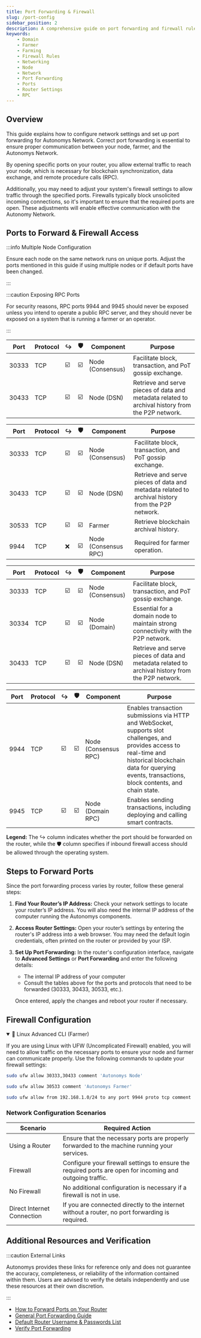```yaml
---
title: Port Forwarding & Firewall
slug: /port-config
sidebar_position: 2
description: A comprehensive guide on port forwarding and firewall rules for Autonomys Network
keywords:
    - Domain
    - Farmer
    - Farming
    - Firewall Rules
    - Networking
    - Node
    - Network
    - Port Forwarding
    - Ports
    - Router Settings
    - RPC
---
```



## Overview

This guide explains how to configure network settings and set up port forwarding for Autonomys Network. Correct port forwarding is essential to ensure proper communication between your node, farmer, and the Autonomys Network.

By opening specific ports on your router, you allow external traffic to reach your node, which is necessary for blockchain synchronization, data exchange, and remote procedure calls (RPC). 

Additionally, you may need to adjust your system's firewall settings to allow traffic through the specified ports. Firewalls typically block unsolicited incoming connections, so it's important to ensure that the required ports are open. These adjustments will enable effective communication with the Autonomy Network.

## Ports to Forward & Firewall Access

:::info Multiple Node Configuration

Ensure each node on the same network runs on unique ports. Adjust the ports mentioned in this guide if using multiple nodes or if default ports have been changed.

:::

:::caution Exposing RPC Ports

For security reasons, RPC ports 9944 and 9945 should never be exposed unless you intend to operate a public RPC server, and they should never be exposed on a system that is running a farmer or an operator.

:::

<Tabs>

<TabItem value="space-acres" label="Space Acres" default>

| Port  | Protocol | ↪️ | 🛡️ | Component | Purpose  |
|--|-- |--|--|--|--|
| 30333 | TCP | ☑️ | ☑️ | Node (Consensus) | Facilitate block, transaction, and PoT gossip exchange. |
| 30433 | TCP | ☑️ | ☑️ | Node (DSN) | Retrieve and serve pieces of data and metadata related to archival history from the P2P network. |

</TabItem>

<TabItem value="advanced-cli-farmer" label="Advanced CLI (Farmer)">

| Port  | Protocol | ↪️ | 🛡️ | Component | Purpose  |
|--|--|--|--|--|--|
| 30333  | TCP | ☑️ | ☑️ | Node (Consensus) | Facilitate block, transaction, and PoT gossip exchange. |
| 30433  | TCP | ☑️ | ☑️ | Node (DSN) | Retrieve and serve pieces of data and metadata related to archival history from the P2P network. |
| 30533  | TCP | ☑️ | ☑️ | Farmer | Retrieve blockchain archival history. |
| 9944   | TCP | ❌ | ☑️ | Node (Consensus RPC) | Required for farmer operation. |

</TabItem>

<TabItem value="advanced-cli-domain" label="Advanced CLI (Domain Operator)">

| Port  | Protocol | ↪️ | 🛡️ | Component | Purpose  |
|--|--|--|--|--|--|
| 30333  | TCP | ☑️ | ☑️ | Node (Consensus) | Facilitate block, transaction, and PoT gossip exchange. |
| 30334  | TCP | ☑️ | ☑️ | Node (Domain) | Essential for a domain node to maintain strong connectivity with the P2P network. |
| 30433  | TCP | ☑️ | ☑️ | Node (DSN) | Retrieve and serve pieces of data and metadata related to archival history from the P2P network. |

</TabItem>

<TabItem value="rpc-server" label="RPC Server (Public)">

| Port  | Protocol | ↪️ | 🛡️ | Component | Purpose  |
|--|--|--|--|--|--|
| 9944   | TCP | ☑️ | ☑️ | Node (Consensus RPC) | Enables transaction submissions via HTTP and WebSocket, supports slot challenges, and provides access to real-time and historical blockchain data for querying events, transactions, block contents, and chain state. |
| 9945   | TCP | ☑️ | ☑️ | Node (Domain RPC) | Enables sending transactions, including deploying and calling smart contracts. |

</TabItem>

</Tabs>

**Legend:** The ↪️ column indicates whether the port should be forwarded on the router, while the 🛡️ column specifies if inbound firewall access should be allowed through the operating system.

## Steps to Forward Ports

Since the port forwarding process varies by router, follow these general steps:

1. **Find Your Router’s IP Address:**
   Check your network settings to locate your router’s IP address. You will also need the internal IP address of the computer running the Autonomys components.

2. **Access Router Settings:**
   Open your router’s settings by entering the router's IP address into a web browser. You may need the default login credentials, often printed on the router or provided by your ISP.

3. **Set Up Port Forwarding:**
   In the router's configuration interface, navigate to **Advanced Settings** or **Port Forwarding** and enter the following details:
   - The internal IP address of your computer
   - Consult the tables above for the ports and protocols that need to be forwarded (30333, 30433, 30533, etc.).

   Once entered, apply the changes and reboot your router if necessary.

## Firewall Configuration

<details open>
<summary>🐧 Linux Advanced CLI (Farmer)</summary>

If you are using Linux with UFW (Uncomplicated Firewall) enabled, you will need to allow traffic on the necessary ports to ensure your node and farmer can communicate properly. Use the following commands to update your firewall settings:

```bash title="Allow node traffic on ports 30333 and 30433:"
sudo ufw allow 30333,30433 comment 'Autonomys Node'
```

```bash title="Allow farmer traffic on port 30533:"
sudo ufw allow 30533 comment 'Autonomys Farmer'
```

```bash title="If you are connecting remote farmers within your local network (LAN), allow RPC connections by running this command (assuming your LAN IP range is 192.168.1.0/24):"
sudo ufw allow from 192.168.1.0/24 to any port 9944 proto tcp comment 'Autonomys Node RPC'
```

</details>

### Network Configuration Scenarios

| Scenario | Required Action |
|--|--|
| Using a Router | Ensure that the necessary ports are properly forwarded to the machine running your services. |
| Firewall | Configure your firewall settings to ensure the required ports are open for incoming and outgoing traffic. |
| No Firewall | No additional configuration is necessary if a firewall is not in use. |
| Direct Internet Connection | If you are connected directly to the internet without a router, no port forwarding is required. |

## Additional Resources and Verification

:::caution External Links

Autonomys provides these links for reference only and does not guarantee the accuracy, completeness, or reliability of the information contained within them. Users are advised to verify the details independently and use these resources at their own discretion.

:::

- [How to Forward Ports on Your Router](https://www.lifewire.com/how-to-port-forward-4163829)
- [General Port Forwarding Guide](https://www.noip.com/support/knowledgebase/general-port-forwarding-guide/)
- [Default Router Username & Passwords List](https://routerslogin.com/all/default-router-list)
- [Verify Port Forwarding](https://www.whatismyip.com/port-scanner/)